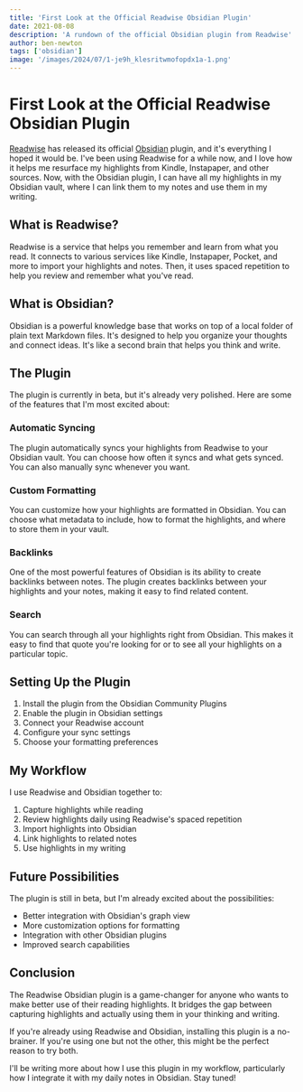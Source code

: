 ```yaml
---
title: 'First Look at the Official Readwise Obsidian Plugin'
date: 2021-08-08
description: 'A rundown of the official Obsidian plugin from Readwise'
author: ben-newton
tags: ['obsidian']
image: '/images/2024/07/1-je9h_klesritwmofopdx1a-1.png'
---
```


# First Look at the Official Readwise Obsidian Plugin

[Readwise](https://readwise.io) has released its official [Obsidian](https://obsidian.md) plugin, and it's everything I hoped it would be. I've been using Readwise for a while now, and I love how it helps me resurface my highlights from Kindle, Instapaper, and other sources. Now, with the Obsidian plugin, I can have all my highlights in my Obsidian vault, where I can link them to my notes and use them in my writing.

## What is Readwise?

Readwise is a service that helps you remember and learn from what you read. It connects to various services like Kindle, Instapaper, Pocket, and more to import your highlights and notes. Then, it uses spaced repetition to help you review and remember what you've read.

## What is Obsidian?

Obsidian is a powerful knowledge base that works on top of a local folder of plain text Markdown files. It's designed to help you organize your thoughts and connect ideas. It's like a second brain that helps you think and write.

## The Plugin

The plugin is currently in beta, but it's already very polished. Here are some of the features that I'm most excited about:

### Automatic Syncing

The plugin automatically syncs your highlights from Readwise to your Obsidian vault. You can choose how often it syncs and what gets synced. You can also manually sync whenever you want.

### Custom Formatting

You can customize how your highlights are formatted in Obsidian. You can choose what metadata to include, how to format the highlights, and where to store them in your vault.

### Backlinks

One of the most powerful features of Obsidian is its ability to create backlinks between notes. The plugin creates backlinks between your highlights and your notes, making it easy to find related content.

### Search

You can search through all your highlights right from Obsidian. This makes it easy to find that quote you're looking for or to see all your highlights on a particular topic.

## Setting Up the Plugin

1. Install the plugin from the Obsidian Community Plugins
2. Enable the plugin in Obsidian settings
3. Connect your Readwise account
4. Configure your sync settings
5. Choose your formatting preferences

## My Workflow

I use Readwise and Obsidian together to:

1. Capture highlights while reading
2. Review highlights daily using Readwise's spaced repetition
3. Import highlights into Obsidian
4. Link highlights to related notes
5. Use highlights in my writing

## Future Possibilities

The plugin is still in beta, but I'm already excited about the possibilities:

- Better integration with Obsidian's graph view
- More customization options for formatting
- Integration with other Obsidian plugins
- Improved search capabilities

## Conclusion

The Readwise Obsidian plugin is a game-changer for anyone who wants to make better use of their reading highlights. It bridges the gap between capturing highlights and actually using them in your thinking and writing.

If you're already using Readwise and Obsidian, installing this plugin is a no-brainer. If you're using one but not the other, this might be the perfect reason to try both.

I'll be writing more about how I use this plugin in my workflow, particularly how I integrate it with my daily notes in Obsidian. Stay tuned!
